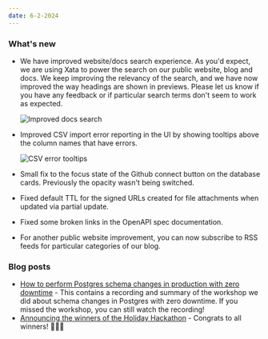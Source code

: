 ```yaml
---
date: 6-2-2024
---
```


### What's new

- We have improved website/docs search experience. As you'd expect, we are using Xata to power the search on our public website, blog and docs. We keep improving the relevancy of the search, and we have now improved the way headings are shown in previews. Please let us know if you have any feedback or if particular search terms don't seem to work as expected.

  ![Improved docs search](images/search-headings.png)

- Improved CSV import error reporting in the UI by showing tooltips above the column names that have errors.

  ![CSV error tooltips](images/csv-error-tooltip.png)

- Small fix to the focus state of the Github connect button on the database cards. Previously the opacity wasn't being switched.
- Fixed default TTL for the signed URLs created for file attachments when updated via partial update.
- Fixed some broken links in the OpenAPI spec documentation.
- For another public website improvement, you can now subscribe to RSS feeds for particular categories of our blog.

### Blog posts

- [How to perform Postgres schema changes in production with zero downtime](https://xata.io/blog/zero-downtime-schema-migrations-postgresql) - This contains a recording and summary of the workshop we did about schema changes in Postgres with zero downtime. If you missed the workshop, you can still watch the recording!
- [Announcing the winners of the Holiday Hackathon](https://xata.io/blog/holiday-hackathon-challenge-winners) - Congrats to all winners! 🎉🎉🎉